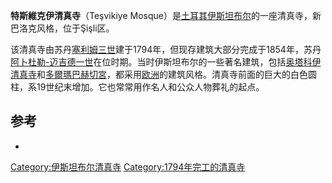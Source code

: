 {{Infobox religious building
| building_name         = 特斯维克伊清真寺
| image                 = Teskmosque.jpg
| location              = [[土耳其|土耳其]][[伊斯坦布尔|伊斯坦布尔]]
| religious_affiliation = [[伊斯兰教|伊斯兰教]]
| architecture_type     = 清真寺
| architecture_style    = 伊斯兰、奥斯曼、新巴洛克
| year_completed        = 1794
| minaret_quantity      = 1
}}
'''特斯維克伊清真寺'''（Teşvikiye Mosque）是[[土耳其|土耳其]][[伊斯坦布尔|伊斯坦布尔]]的一座清真寺，新巴洛克风格，位于Şişli区。

该清真寺由苏丹[[塞利姆三世|塞利姆三世]]建于1794年，但现存建筑大部分完成于1854年，苏丹[[阿卜杜勒-迈吉德一世|阿卜杜勒-迈吉德一世]]在位时期。当时伊斯坦布尔的一些著名建筑，包括[[奥塔科伊清真寺|奥塔科伊清真寺]]和[[多爾瑪巴赫切宮|多爾瑪巴赫切宮]]，都采用[[欧洲|欧洲]]的建筑风格。清真寺前面的巨大的白色圆柱，系19世纪末增加。它也常常用作名人和公众人物葬礼的起点。

== 参考==
{{Reflist}}
* {{cite web|url=http://www.sislibelediyesi.com/foreign/common/t1.asp?PageName=sisli&ID=5&L=1|title=General information on the Teşvikiye Mosque|accessdate=2009-03-17|author=Municipality of Şişli, Istanbul|deadurl=yes|archiveurl=https://web.archive.org/web/20071110054032/http://www.sislibelediyesi.com/foreign/common/t1.asp?PageName=sisli&ID=5&L=1|archivedate=2007-11-10}}
{{coord|41|02|58|N|28|59|39|E|display=title|region:TR_type:landmark}}
{{土耳其清真寺}}

[[Category:伊斯坦布尔清真寺|Category:伊斯坦布尔清真寺]]
[[Category:1794年完工的清真寺|Category:1794年完工的清真寺]]
